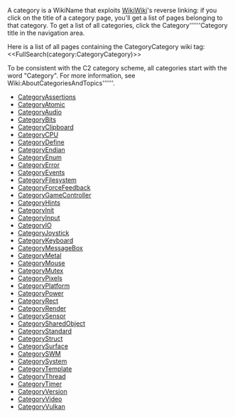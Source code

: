 <!-- # Please edit system and help pages ONLY in the master wiki! -->
<!-- # For more information, please see MoinMoin:MoinDev/Translation. -->
<!-- acl -All:write Default -->
A category is a WikiName that exploits [[Wiki:WikiWiki|WikiWiki]]'s reverse linking: if you click on the title of a category page, you'll get a list of pages belonging to that category. To get a list of all categories, click the Category''''''Category title in the navigation area.

Here is a list of all pages containing the CategoryCategory wiki tag:
<<FullSearch(category:CategoryCategory)>>

To be consistent with the C2 category scheme, all categories start with the word "Category". For more information, see Wiki:AboutCategoriesAndTopics''''''.
<!-- BEGIN CATEGORY LIST -->
* [[CategoryAssertions]]
* [[CategoryAtomic]]
* [[CategoryAudio]]
* [[CategoryBits]]
* [[CategoryClipboard]]
* [[CategoryCPU]]
* [[CategoryDefine]]
* [[CategoryEndian]]
* [[CategoryEnum]]
* [[CategoryError]]
* [[CategoryEvents]]
* [[CategoryFilesystem]]
* [[CategoryForceFeedback]]
* [[CategoryGameController]]
* [[CategoryHints]]
* [[CategoryInit]]
* [[CategoryInput]]
* [[CategoryIO]]
* [[CategoryJoystick]]
* [[CategoryKeyboard]]
* [[CategoryMessageBox]]
* [[CategoryMetal]]
* [[CategoryMouse]]
* [[CategoryMutex]]
* [[CategoryPixels]]
* [[CategoryPlatform]]
* [[CategoryPower]]
* [[CategoryRect]]
* [[CategoryRender]]
* [[CategorySensor]]
* [[CategorySharedObject]]
* [[CategoryStandard]]
* [[CategoryStruct]]
* [[CategorySurface]]
* [[CategorySWM]]
* [[CategorySystem]]
* [[CategoryTemplate]]
* [[CategoryThread]]
* [[CategoryTimer]]
* [[CategoryVersion]]
* [[CategoryVideo]]
* [[CategoryVulkan]]
<!-- END CATEGORY LIST -->
